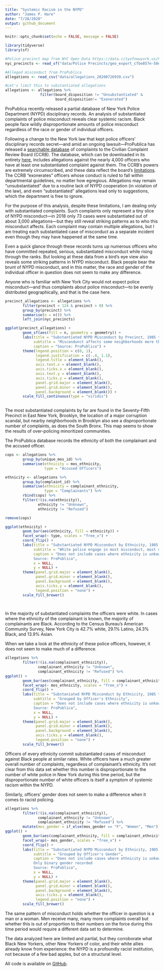 ```yaml
---
title: "Systemic Racism in the NYPD"
author: "James P. Hare"
date: "7/28/2020"
output: github_document
---
```


```r
knitr::opts_chunk$set(echo = FALSE, message = FALSE)

library(tidyverse)
library(sf)

#Police precinct map from NYC Open Data https://data.cityofnewyork.us/Public-Safety/Police-Precincts/78dh-3ptz#revert
nyc_precincts <- read_sf("data/Police Precincts/geo_export_cfbe857e-58ec-4848-b99b-1f33fd967621.shp")

#Alleged misconduct from ProPublica
allegations <- read_csv("data/allegations_20200726939.csv")

#Let's limit this to substantiated allegations
allegations <- allegations %>%
                filter(board_disposition != "Unsubstantiated" &
                       board_disposition!= "Exonerated")

```

ProPublica recently released a partial database of New York Police Department (NYPD) disciplinary records. An analysis of substantiated complaints of police misconduct reveals clear systemic racism. Black people face wildly disproportionate amounts of police misconduct regardless of the race or gender of individual officers.  

Following a change to the New York law that kept police officers' disciplinary records secret---and amid an ongoing lawsuit---ProPublica has released a [searchable database](https://projects.propublica.org/nypd-ccrb/) of complaints to the Civilian Complaint Review Board (CCRB). The database, which can be downloaded in its entirety [here](https://www.propublica.org/datastore/dataset/civilian-complaints-against-new-york-city-police-officers), includes allegations against the nearly 4,000 officers who have at least one substantiated complaint against them. The CCRB's powers are extremely circumscribed, and these data reflect the board's [limitations](https://www.propublica.org/article/nypd-civilian-complaint-review-board-editors-note). The CCRB "exonerates" officers whose conduct is ruled to fall within departmental guidelines, no matter how egregious. Allegations may remain "unsubstantiated" due to a routine lack of NYPD cooperation (in violation of the law), and even "substantiated" allegations lead only to suggestions, which the department is free to ignore.

For the purpose of this analysis, despite these limitations, I am dealing only with substantiated complaints. Such complaints only represent a tiny slice of NYPD misconduct---in 2018 only 73 cases were substantiated out of about 3,000 allegations---but they still reveal striking patterns as to who this misconduct affects. Each complaint may contain multiple allegations, but I am treating each substantiated case of misconduct as a separate incident even though they may have happened at the same time.

Even a quick glance through these records turns up numerous officers who have committed repeated, serious, substantiated misconduct while rising through the ranks. But looking at these data from a bird's eye view also reveals some striking patterns in NYPD misconduct. Black people bear the brunt of NYPD misconduct, and in this matter, the race and gender of the individual officer in question does not seem to make any difference.

Anyone who is familiar with New York City would not expect police misconduct---and thus complaints about police misconduct---to be evenly distributed geographically, and that is the case here. 

```r
precinct_allegations <- allegations %>%
        filter(precinct < 124 & precinct > 0) %>%
        group_by(precinct) %>%
        summarise(n = n()) %>%
        left_join(nyc_precincts)

ggplot(precinct_allegations) +
        geom_sf(aes(fill = n, geometry = geometry)) +
        labs(title = "Substantiated NYPD Misconduct by Precinct, 1985 to 2020",
             subtitle = "Miscondunct affects some neighborhoods more than others",
             caption = "Source: ProPublica") +
        theme(legend.position = c(0, 1),
              legend.justification = c(-.4, 1.1),
              legend.title = element_blank(),
              axis.text.x = element_blank(),
              axis.ticks.x = element_blank(),
              axis.text.y = element_blank(),
              axis.ticks.y = element_blank(),
              panel.grid.major = element_blank(), 
              panel.grid.minor = element_blank(),
              panel.background = element_blank()) +
        scale_fill_continuous(type = "viridis")
        
```

The most substantiated complaints by far are found in the Seventy-Fifth Precinct in East New York, Brooklyn, the location of a major corruption scandal, but nearby neighborhoods in Brooklyn also see a disproportionate number of complaints, as does the South Bronx. This map seems to show the results of over-policing minoritized communities.

The ProPublica database records the ethnicity of both the complainant and the accused officer. 

```r
cops <- allegations %>%
        group_by(unique_mos_id) %>%
        summarise(ethnicity = mos_ethnicity,
                  type = "Accused Officers")

ethnicity <- allegations %>%
        group_by(complaint_id) %>%
        summarise(ethnicity = complainant_ethnicity,
                  type = "Complainants") %>%
        rbind(cops) %>%
        filter(!(is.na(ethnicity)),
               ethnicity != "Unknown",
               ethnicity != "Refused")

remove(cops)

ggplot(ethnicity) +
        geom_bar(aes(ethnicity, fill = ethnicity)) +
        facet_wrap(~ type, scales = "free_x") +
        coord_flip() +
        labs(title = "Substantiated NYPD Misconduct by Ethnicity, 1985 to 2020",
             subtitle = "White police engage in most misconduct, most of their victims are Black",
             caption = "Does not include cases where ethnicity is unkown
             Source: ProPublica",
             x = NULL,
             y = NULL) +
        theme(panel.grid.major = element_blank(), 
              panel.grid.minor = element_blank(),
              panel.background = element_blank(),
              axis.ticks.y = element_blank(),
              legend.position = "none") +
        scale_fill_brewer()
        
        
```

In the majority of substantiated complaints the officers were white. In cases where the ethnicity of the complainant is known, the majority of complainants are Black. According to the Census Bureau's American Community Survey, New York City is 42.7% white, 29.1% Latino, 24.3% Black, and 13.9% Asian.

When we take a look at the ethnicity of these police officers, however, it does not seem to make much of a difference.

```r
allegations %>%
        filter(!(is.na(complainant_ethnicity)),
               complainant_ethnicity != "Unknown",
               complainant_ethnicity != "Refused") %>%
ggplot() +
        geom_bar(aes(complainant_ethnicity, fill = complainant_ethnicity)) +
        facet_wrap(~ mos_ethnicity, scales = "free_x") +
        coord_flip() +
        labs(title = "Substaniated NYPD Misconduct by Ethnicity, 1985 to 2020",
             subtitle = "Grouped by Officer's Ethnicity",
             caption = "Does not include cases where ethnicity is unkown
             Source: ProPublica",
             x = NULL,
             y = NULL) +
        theme(panel.grid.major = element_blank(), 
              panel.grid.minor = element_blank(),
              panel.background = element_blank(),
              axis.ticks.y = element_blank(),
              legend.position = "none") +
        scale_fill_brewer()
```

Officers of every ethnicity commit substantiated cases of misconduct against Black people at similar rates. White officers have a much greater overall number of complaints, regardless of complainant's ethnicity. It's not clear from this data set whether this number is disproportionate to the number of white police in New York during this time period, but the disproportionate number of white officers is itself a symptom of systemic racism within the NYPD.

Similarly, officers' gender does not seem to make a difference when it comes to racist policing.

```r
allegations %>%
        filter(!(is.na(complainant_ethnicity)),
               complainant_ethnicity != "Unknown",
               complainant_ethnicity != "Refused") %>%
        mutate(mos_gender = if_else(mos_gender == "F", "Women", "Men")) %>%
ggplot() +
        geom_bar(aes(complainant_ethnicity, fill = complainant_ethnicity)) +
        facet_wrap(~ mos_gender, scales = "free_x") +
        coord_flip() +
        labs(title = "Substantiated NYPD Misconduct by Ethnicity, 1985 to 2020",
             subtitle = "Grouped by Officer's Gender",
             caption = "Does not include cases where ethnicity is unkown
             Only binary gender recorded
             Source: ProPublica",
             x = NULL,
             y = NULL) +
        theme(panel.grid.major = element_blank(), 
              panel.grid.minor = element_blank(),
              panel.background = element_blank(),
              axis.ticks.y = element_blank(),
              legend.position = "none") +
        scale_fill_brewer()
```

The same pattern of misconduct holds whether the officer in question is a man or a woman. Men receive many, many more complaints overall but whether this is out of proportion to their numbers on the force during this time period would require a different data set to determine.

The data analyzed here are limited and partial, but they corroborate what Black New Yorkers, other New Yorkers of color, and their white allies already know from experience: the NYPD is a profoundly racist institution, not because of a few bad apples, but on a structural level.

All code is available on [GitHub](https://github.com/jamesphare/nypd_allegations/).
